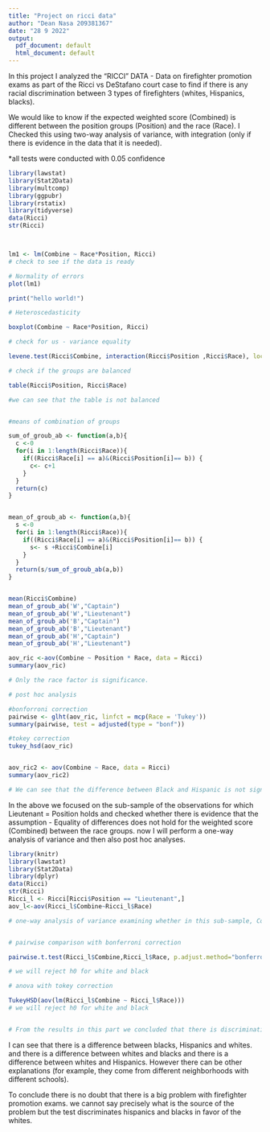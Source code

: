 ```yaml
---
title: "Project on ricci data"
author: "Dean Nasa 209381367"
date: "28 9 2022"
output:
  pdf_document: default
  html_document: default
---
```



In this project I analyzed the "RICCI" DATA - Data on firefighter promotion exams as part of the Ricci vs DeStafano court case to find if there is any racial discrimination between 3 types of firefighters (whites, Hispanics, blacks).

We would like to know if the expected weighted score (Combined) is different
between the position groups (Position) and the race (Race).
I Checked this using two-way analysis of variance, with integration 
(only if there is evidence in the data that it is needed).

*all tests were conducted with 0.05 confidence
```r
library(lawstat)
library(Stat2Data)
library(multcomp)
library(ggpubr)
library(rstatix)
library(tidyverse)
data(Ricci)
str(Ricci)



lm1 <- lm(Combine ~ Race*Position, Ricci)
# check to see if the data is ready 

# Normality of errors
plot(lm1)

print("hello world!")

# Heteroscedasticity

boxplot(Combine ~ Race*Position, Ricci)

# check for us - variance equality 

levene.test(Ricci$Combine, interaction(Ricci$Position ,Ricci$Race), location = "mean")

# check if the groups are balanced

table(Ricci$Position, Ricci$Race)

#we can see that the table is not balanced


#means of combination of groups

sum_of_groub_ab <- function(a,b){
  c <-0
  for(i in 1:length(Ricci$Race)){
    if((Ricci$Race[i] == a)&(Ricci$Position[i]== b)) {
      c<- c+1
    }
  }
  return(c)
}


mean_of_groub_ab <- function(a,b){
  s <-0
  for(i in 1:length(Ricci$Race)){
    if((Ricci$Race[i] == a)&(Ricci$Position[i]== b)) {
      s<- s +Ricci$Combine[i]
    }
  }
  return(s/sum_of_groub_ab(a,b))
}


mean(Ricci$Combine)
mean_of_groub_ab('W',"Captain")
mean_of_groub_ab('W',"Lieutenant")
mean_of_groub_ab('B',"Captain")
mean_of_groub_ab('B',"Lieutenant")
mean_of_groub_ab('H',"Captain")
mean_of_groub_ab('H',"Lieutenant")

aov_ric <-aov(Combine ~ Position * Race, data = Ricci)
summary(aov_ric)

# Only the race factor is significance.

# post hoc analysis

#bonforroni correction
pairwise <- glht(aov_ric, linfct = mcp(Race = 'Tukey'))
summary(pairwise, test = adjusted(type = "bonf"))

#tokey correction
tukey_hsd(aov_ric)


aov_ric2 <- aov(Combine ~ Race, data = Ricci)
summary(aov_ric2)

# We can see that the difference between Black and Hispanic is not significance.


```

In the above we focused on the sub-sample of the observations for which Lieutenant = Position holds and checked whether there is evidence that the assumption - Equality of differences does not hold for the weighted score (Combined) between the race groups. now I will perform a one-way analysis of variance and then also post hoc analyses.
```r
library(knitr)
library(lawstat)
library(Stat2Data)
library(dplyr)
data(Ricci)
str(Ricci)
Ricci_l <- Ricci[Ricci$Position == "Lieutenant",]
aov_l<-aov(Ricci_l$Combine~Ricci_l$Race)

# one-way analysis of variance examining whether in this sub-sample, Combined differs between the race groups


# pairwise comparison with bonferroni correction

pairwise.t.test(Ricci_l$Combine,Ricci_l$Race, p.adjust.method="bonferroni")

# we will reject h0 for white and black

# anova with tokey correction

TukeyHSD(aov(lm(Ricci_l$Combine ~ Ricci_l$Race)))
# we will reject h0 for white and black


# From the results in this part we concluded that there is discrimination against blacks in comparison to Whites

```


I can see that there is a difference between blacks, Hispanics and whites. and there is a difference between whites and blacks and there is a difference between whites and Hispanics. However there can be other explanations (for example, they come from different neighborhoods with different schools).

To conclude there is no doubt that there is a big problem with firefighter promotion exams. we cannot say precisely what is the source of the problem but the test discriminates hispanics and blacks in favor of the whites.